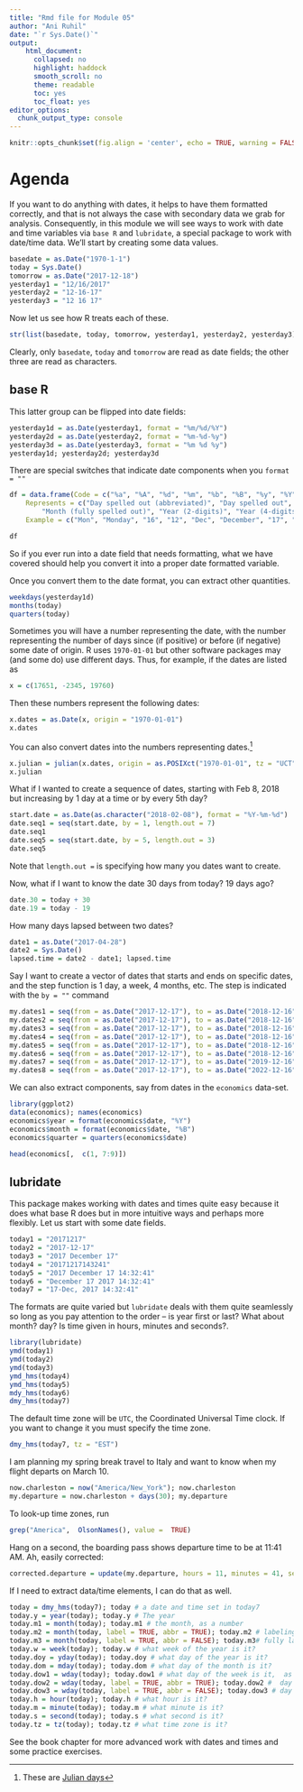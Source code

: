 ```yaml
---
title: "Rmd file for Module 05"
author: "Ani Ruhil"
date: "`r Sys.Date()`"
output:
    html_document: 
      collapsed: no
      highlight: haddock
      smooth_scroll: no
      theme: readable
      toc: yes
      toc_float: yes
editor_options: 
  chunk_output_type: console
---
```


```r
knitr::opts_chunk$set(fig.align = 'center', echo = TRUE, warning = FALSE, message = FALSE, dpi = 600, cache = TRUE, tidy = TRUE, tidy.opts = list(width.cutoff = 60), fig.align = "center", fig.width = 10, fig.height = 8, out.width = "65%", dev = 'svg', highlight = TRUE) 
```

# Agenda 
If you want to do anything with dates, it helps to have them formatted correctly, and that is not always the case with secondary data we grab for analysis. Consequently, in this module we will see ways to work with date and time variables via `base R` and `lubridate`, a special package to work with date/time data. We'll start by creating some data values.  

```r
basedate = as.Date("1970-1-1")
today = Sys.Date()
tomorrow = as.Date("2017-12-18")
yesterday1 = "12/16/2017"
yesterday2 = "12-16-17"
yesterday3 = "12 16 17"
```

Now let us see how R treats each of these. 

```r
str(list(basedate, today, tomorrow, yesterday1, yesterday2, yesterday3))
```

Clearly, only `basedate`, `today` and `tomorrow` are read as date fields; the other three are read as characters. 

## base R 
This latter group can be flipped into date fields: 

```r
yesterday1d = as.Date(yesterday1, format = "%m/%d/%Y")
yesterday2d = as.Date(yesterday2, format = "%m-%d-%y")
yesterday3d = as.Date(yesterday3, format = "%m %d %y")
yesterday1d; yesterday2d; yesterday3d
```

There are special switches that indicate date components when you `format = ""`

```r
df = data.frame(Code = c("%a", "%A", "%d", "%m", "%b", "%B", "%y", "%Y"), 
    Represents = c("Day spelled out (abbreviated)", "Day spelled out", "Day of the month", "Month", "Month (abbreviated)", 
        "Month (fully spelled out)", "Year (2-digits)", "Year (4-digits)"), 
    Example = c("Mon", "Monday", "16", "12", "Dec", "December", "17", "2017"))

df
```

So if you ever run into a date field that needs formatting, what we have covered should help you convert it into a proper date formatted variable.  

Once you convert them to the date format, you can extract other quantities. 

```r
weekdays(yesterday1d)
months(today)
quarters(today)
```

Sometimes you will have a number representing the date, with the number representing the number of days since (if positive) or before (if negative) some date  of origin. R uses `1970-01-01` but other software packages may (and some do) use different days. Thus, for example, if the dates are listed as 

```r
x = c(17651, -2345, 19760)
```

Then these numbers represent the following dates: 

```r
x.dates = as.Date(x, origin = "1970-01-01")
x.dates
```

You can also convert dates into the numbers representing dates.^[These are [Julian days](http://aa.usno.navy.mil/data/docs/JulianDate.php)] 

```r
x.julian = julian(x.dates, origin = as.POSIXct("1970-01-01", tz = "UCT"))
x.julian
```

What if I wanted to create a sequence of dates, starting with Feb 8, 2018 but increasing by 1 day at a time or by every 5th day? 

```r
start.date = as.Date(as.character("2018-02-08"), format = "%Y-%m-%d")
date.seq1 = seq(start.date, by = 1, length.out = 7)
date.seq1
date.seq5 = seq(start.date, by = 5, length.out = 3)
date.seq5
```

Note that `length.out =` is specifying how many you dates want to create. 


Now, what if I want to know the date 30 days from today? 19 days ago? 

```r
date.30 = today + 30
date.19 = today - 19
```

How many days lapsed between two dates? 

```r
date1 = as.Date("2017-04-28")
date2 = Sys.Date()
lapsed.time = date2 - date1; lapsed.time
```

Say I want to create a vector of dates that starts and ends on specific dates, and the step function is 1 day, a week, 4 months, etc. The step is indicated with the `by = ""` command 

```r
my.dates1 = seq(from = as.Date("2017-12-17"), to = as.Date("2018-12-16"), by = "day")
my.dates2 = seq(from = as.Date("2017-12-17"), to = as.Date("2018-12-16"), by = "week")
my.dates3 = seq(from = as.Date("2017-12-17"), to = as.Date("2018-12-16"), by = "month")
my.dates4 = seq(from = as.Date("2017-12-17"), to = as.Date("2018-12-16"), by = "3 days")
my.dates5 = seq(from = as.Date("2017-12-17"), to = as.Date("2018-12-16"), by = "2 weeks")
my.dates6 = seq(from = as.Date("2017-12-17"), to = as.Date("2018-12-16"), by = "4 months")
my.dates7 = seq(from = as.Date("2017-12-17"), to = as.Date("2019-12-16"), by = "year")
my.dates8 = seq(from = as.Date("2017-12-17"), to = as.Date("2022-12-16"), by = "2 years")
```

We can also extract components,  say from dates in the `economics` data-set.

```r
library(ggplot2)
data(economics); names(economics)
economics$year = format(economics$date, "%Y")
economics$month = format(economics$date, "%B")
economics$quarter = quarters(economics$date)

head(economics[,  c(1, 7:9)])
```

## lubridate 

This package makes working with dates and times quite easy because it does what base R does but in more intuitive ways and perhaps more flexibly. Let us start with some date fields.

```r
today1 = "20171217"
today2 = "2017-12-17"
today3 = "2017 December 17"
today4 = "20171217143241"
today5 = "2017 December 17 14:32:41"
today6 = "December 17 2017 14:32:41"
today7 = "17-Dec, 2017 14:32:41"
```

The formats are quite varied but `lubridate` deals with them quite seamlessly so long as you pay attention to the order -- is year first or last? What about month? day? Is time given in hours, minutes and seconds?. 

```r
library(lubridate)
ymd(today1)
ymd(today2)
ymd(today3)
ymd_hms(today4)
ymd_hms(today5)
mdy_hms(today6)
dmy_hms(today7)
```

The default time zone will  be `UTC`, the Coordinated Universal Time clock. If you want to change it you must specify the time zone.

```r
dmy_hms(today7, tz = "EST")
```

I am planning my spring break travel to Italy and want to know when my flight departs on March 10. 

```r
now.charleston = now("America/New_York"); now.charleston
my.departure = now.charleston + days(30); my.departure

```

To look-up time zones, run 

```r
grep("America",  OlsonNames(), value =  TRUE)
```

Hang on a second, the boarding pass shows departure time to be at 11:41 AM. Ah, easily corrected: 

```r
corrected.departure = update(my.departure, hours = 11, minutes = 41, seconds = 0); corrected.departure
```

If I need to extract data/time elements, I can do that as well. 

```r
today = dmy_hms(today7); today # a date and time set in today7 
today.y = year(today); today.y # The year 
today.m1 = month(today); today.m1 # the month, as a number  
today.m2 = month(today, label = TRUE, abbr = TRUE); today.m2 # labeling the month but with an abbreviation 
today.m3 = month(today, label = TRUE, abbr = FALSE); today.m3# fully labelling the month 
today.w = week(today); today.w # what week of the year is it? 
today.doy = yday(today); today.doy # what day of the year is it? 
today.dom = mday(today); today.dom # what day of the month is it? 
today.dow1 = wday(today); today.dow1 # what day of the week is it,  as a number? 
today.dow2 = wday(today, label = TRUE, abbr = TRUE); today.dow2 #  day of the week labelled but abbreviated 
today.dow3 = wday(today, label = TRUE, abbr = FALSE); today.dow3 # day of the week fully labelled  
today.h = hour(today); today.h # what hour is it? 
today.m = minute(today); today.m # what minute is it? 
today.s = second(today); today.s # what second is it? 
today.tz = tz(today); today.tz # what time zone is it? 
```

See the book chapter for more advanced work with dates and times and some practice exercises. 

